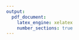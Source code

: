 ```yaml
---
output:
  pdf_document:
    latex_engine: xelatex
    number_sections: true
---
```


\graphicspath{ {Input/} }

\pagenumbering{gobble}

\begin{centering}

\vspace*{2cm}
  \Huge\textbf{Preliminary report of the Final Paper}\\
\vspace*{2cm}
  \large\textbf{for the CEU MSc in Business Analytics program}

\vfill

\large\textit{Gábor Horváth}

\vspace{1cm}
  \normalsize{June 2017}
  
\includegraphics{CEU_logo_color2}

\end{centering}
